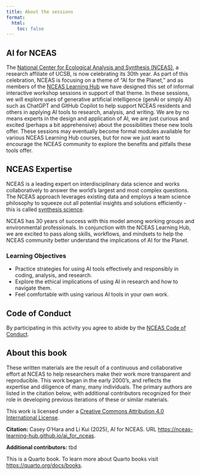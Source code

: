 ```yaml
---
title: About the sessions
format:
  html:
    toc: false
---
```



## AI for NCEAS

The [National Center for Ecological Analysis and Synthesis (NCEAS)](https://www.nceas.ucsb.edu/), a research affiliate of UCSB,  is now celebrating its 30th year.  As part of this celebration, NCEAS is focusing on a theme of "AI for the Planet," and as members of the [NCEAS Learning Hub](https://www.nceas.ucsb.edu/learning-hub) we have designed this set of informal interactive workshop sessions in support of that theme.  In these sessions, we will explore uses of generative artificial intelligence (genAI or simply AI) such as ChatGPT and GitHub Copilot to help support NCEAS residents and others in applying AI tools to research, analysis, and writing.  We are by no means experts in the design and application of AI, we are just curious and excited (perhaps a bit apprehensive) about the possibilities these new tools offer.  These sessions may eventually become formal modules available for various NCEAS Learning Hub courses, but for now we just want to encourage the NCEAS community to explore the benefits and pitfalls these tools offer.


## NCEAS Expertise

NCEAS is a leading expert on interdisciplinary data science and works collaboratively to answer the world's largest and most complex questions. The NCEAS approach leverages existing data and employs a team science philosophy to squeeze out all potential insights and solutions efficiently - this is called [synthesis science](https://www.nceas.ucsb.edu/our-approach).

NCEAS has 30 years of success with this model among working groups and environmental professionals.  In conjunction with the NCEAS Learning Hub, we are excited to pass along skills, workflows, and mindsets to help the NCEAS community better understand the implications of AI for the Planet.


<!-- *June 10 - 13, 2024* -->

:::{.callout-tip}
### Learning Objectives

- Practice strategies for using AI tools effectively and responsibly in coding, analysis, and research.
- Explore the ethical implications of using AI in research and how to navigate them.
- Feel comfortable with using various AI tools in your own work.
:::


## Code of Conduct

By participating in this activity you agree to abide by the [NCEAS Code of Conduct](https://www.nceas.ucsb.edu/sites/default/files/2021-11/NCEAS_Code-of-Conduct_Nov2021_0.pdf).

## About this book

These written materials are the result of a continuous and collaborative effort at NCEAS to help researchers make their work more transparent and reproducible. This work began in the early 2000's, and reflects the expertise and diligence of many, many individuals. The primary authors are listed in the citation below, with additional contributors recognized for their role in developing previous iterations of these or similar materials.

This work is licensed under a [Creative Commons Attribution 4.0 International License](http://creativecommons.org/licenses/by/4.0/).

**Citation:** Casey O'Hara and Li Kui (2025), AI for NCEAS. URL <https://nceas-learning-hub.github.io/ai_for_nceas>.

**Additional contributors:** tbd

This is a Quarto book. To learn more about Quarto books visit <https://quarto.org/docs/books>.




